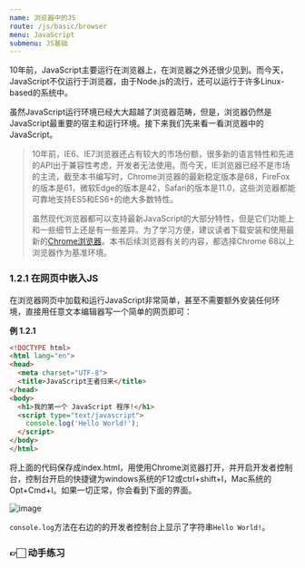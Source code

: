 ```yaml
---
name: 浏览器中的JS
route: /js/basic/browser
menu: JavaScript
submenu: JS基础
---
```



10年前，JavaScript主要运行在浏览器上，在浏览器之外还很少见到。而今天，JavaScript不仅运行于浏览器，由于Node.js的流行，还可以运行于许多Linux-based的系统中。

虽然JavaScript运行环境已经大大超越了浏览器范畴，但是，浏览器仍然是JavaScript最重要的宿主和运行环境。接下来我们先来看一看浏览器中的JavaScript。

> 10年前，IE6、IE7浏览器还占有较大的市场份额，很多新的语言特性和先进的API出于兼容性考虑，开发者无法使用。而今天，IE浏览器已经不是市场的主流，截至本书编写时，Chrome浏览器的最新稳定版本是68，FireFox的版本是61，微软Edge的版本是42，Safari的版本是11.0，这些浏览器都能可靠地支持ES5和ES6+的绝大多数特性。
>
> 虽然现代浏览器都可以支持最新JavaScript的大部分特性，但是它们功能上和一些细节上还是有一些差异。为了学习方便，建议读者下载安装和使用最新的[Chrome浏览器](https://www.google.com/chrome/)。本书后续浏览器有关的内容，都选择Chrome 68以上浏览器作为基准环境。

### 1.2.1 在网页中嵌入JS

在浏览器网页中加载和运行JavaScript非常简单，甚至不需要额外安装任何环境，直接用任意文本编辑器写一个简单的网页即可：

**例 1.2.1**

```html
<!DOCTYPE html>
<html lang="en">
<head>
  <meta charset="UTF-8">
  <title>JavaScript王者归来</title>
</head>
<body>
  <h1>我的第一个 JavaScript 程序!</h1>
  <script type="text/javascript">
    console.log('Hello World!');
  </script>
</body>
</html>
```

将上面的代码保存成index.html，用使用Chrome浏览器打开，并开启开发者控制台，控制台开启的快捷键为windows系统的F12或ctrl+shift+I，Mac系统的Opt+Cmd+I。如果一切正常，你会看到下面的界面。

![image](public/example1.2.1.jpg)

`console.log`方法在右边的的开发者控制台上显示了字符串`Hello World!`。

### 👉🏻 动手练习

<JCode codeId="7101205186751758367"></JCode>

